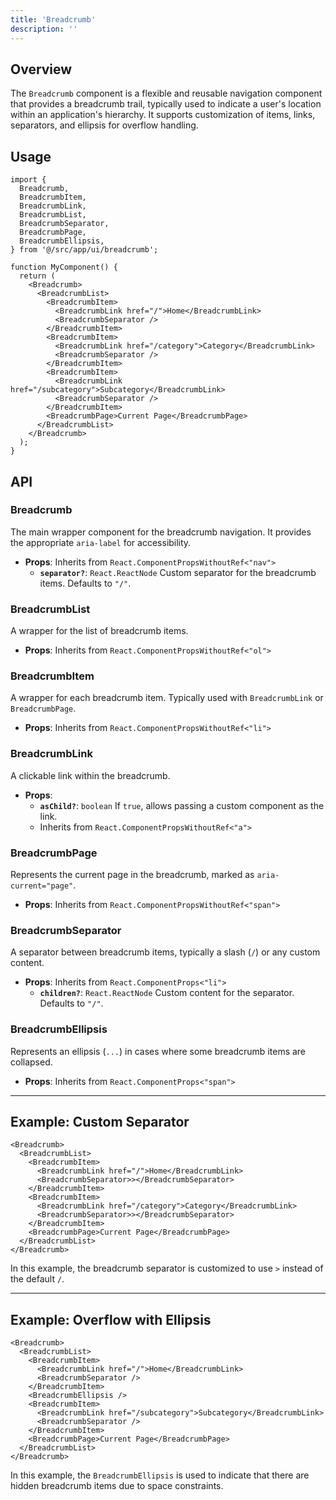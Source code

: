 ```yaml
---
title: 'Breadcrumb'
description: ''
---
```

## **Overview**

The `Breadcrumb` component is a flexible and reusable navigation component that provides a breadcrumb trail, typically used to indicate a user's location within an application's hierarchy. It supports customization of items, links, separators, and ellipsis for overflow handling.

## **Usage**

```tsx
import {
  Breadcrumb,
  BreadcrumbItem,
  BreadcrumbLink,
  BreadcrumbList,
  BreadcrumbSeparator,
  BreadcrumbPage,
  BreadcrumbEllipsis,
} from '@/src/app/ui/breadcrumb';

function MyComponent() {
  return (
    <Breadcrumb>
      <BreadcrumbList>
        <BreadcrumbItem>
          <BreadcrumbLink href="/">Home</BreadcrumbLink>
          <BreadcrumbSeparator />
        </BreadcrumbItem>
        <BreadcrumbItem>
          <BreadcrumbLink href="/category">Category</BreadcrumbLink>
          <BreadcrumbSeparator />
        </BreadcrumbItem>
        <BreadcrumbItem>
          <BreadcrumbLink href="/subcategory">Subcategory</BreadcrumbLink>
          <BreadcrumbSeparator />
        </BreadcrumbItem>
        <BreadcrumbPage>Current Page</BreadcrumbPage>
      </BreadcrumbList>
    </Breadcrumb>
  );
}

```

## **API**

### **Breadcrumb**

The main wrapper component for the breadcrumb navigation. It provides the appropriate `aria-label` for accessibility.

- **Props**: Inherits from `React.ComponentPropsWithoutRef<"nav">`
    - **`separator?`**: `React.ReactNode`
    Custom separator for the breadcrumb items. Defaults to `"/"`.

### **BreadcrumbList**

A wrapper for the list of breadcrumb items.

- **Props**: Inherits from `React.ComponentPropsWithoutRef<"ol">`

### **BreadcrumbItem**

A wrapper for each breadcrumb item. Typically used with `BreadcrumbLink` or `BreadcrumbPage`.

- **Props**: Inherits from `React.ComponentPropsWithoutRef<"li">`

### **BreadcrumbLink**

A clickable link within the breadcrumb.

- **Props**:
    - **`asChild?`**: `boolean`
    If `true`, allows passing a custom component as the link.
    - Inherits from `React.ComponentPropsWithoutRef<"a">`

### **BreadcrumbPage**

Represents the current page in the breadcrumb, marked as `aria-current="page"`.

- **Props**: Inherits from `React.ComponentPropsWithoutRef<"span">`

### **BreadcrumbSeparator**

A separator between breadcrumb items, typically a slash (`/`) or any custom content.

- **Props**: Inherits from `React.ComponentProps<"li">`
    - **`children?`**: `React.ReactNode`
    Custom content for the separator. Defaults to `"/"`.

### **BreadcrumbEllipsis**

Represents an ellipsis (`...`) in cases where some breadcrumb items are collapsed.

- **Props**: Inherits from `React.ComponentProps<"span">`

---

## **Example: Custom Separator**

```tsx
<Breadcrumb>
  <BreadcrumbList>
    <BreadcrumbItem>
      <BreadcrumbLink href="/">Home</BreadcrumbLink>
      <BreadcrumbSeparator>></BreadcrumbSeparator>
    </BreadcrumbItem>
    <BreadcrumbItem>
      <BreadcrumbLink href="/category">Category</BreadcrumbLink>
      <BreadcrumbSeparator>></BreadcrumbSeparator>
    </BreadcrumbItem>
    <BreadcrumbPage>Current Page</BreadcrumbPage>
  </BreadcrumbList>
</Breadcrumb>

```

In this example, the breadcrumb separator is customized to use `>` instead of the default `/`.

---

## **Example: Overflow with Ellipsis**

```tsx
<Breadcrumb>
  <BreadcrumbList>
    <BreadcrumbItem>
      <BreadcrumbLink href="/">Home</BreadcrumbLink>
      <BreadcrumbSeparator />
    </BreadcrumbItem>
    <BreadcrumbEllipsis />
    <BreadcrumbItem>
      <BreadcrumbLink href="/subcategory">Subcategory</BreadcrumbLink>
      <BreadcrumbSeparator />
    </BreadcrumbItem>
    <BreadcrumbPage>Current Page</BreadcrumbPage>
  </BreadcrumbList>
</Breadcrumb>

```

In this example, the `BreadcrumbEllipsis` is used to indicate that there are hidden breadcrumb items due to space constraints.